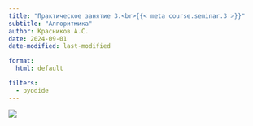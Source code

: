 ```yaml
---
title: "Практическое занятие 3.<br>{{< meta course.seminar.3 >}}"
subtitle: "Алгоритмика"
author: Красников А.С.
date: 2024-09-01
date-modified: last-modified

format:
  html: default

filters:
  - pyodide
---
```


![](./img/_lead.png){fig-align="center"}
